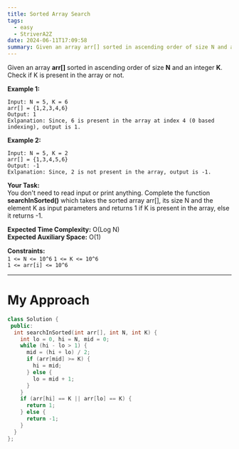 ```yaml
---
title: Sorted Array Search
tags:
  - easy
  - StriverA2Z
date: 2024-06-11T17:09:58
summary: Given an array arr[] sorted in ascending order of size N and an integer K. Check if K is present in the array or not.
---
```


Given an array **arr\[\]** sorted in ascending order of size **N** and an integer **K**. Check if K is present in the array or not.

**Example 1:**

```
Input: N = 5, K = 6
arr[] = {1,2,3,4,6}
Output: 1
Exlpanation: Since, 6 is present in the array at index 4 (0 based indexing), output is 1.
```

**Example 2:**

```
Input: N = 5, K = 2
arr[] = {1,3,4,5,6}
Output: -1
Exlpanation: Since, 2 is not present in the array, output is -1.
```

**Your Task:**  
You don't need to read input or print anything. Complete the function **searchInSorted()** which takes the sorted array arr\[\], its size N and the element K as input parameters and returns 1 if K is present in the array, else it returns -1.

**Expected Time Complexity:** O(Log N)  
**Expected Auxiliary Space:** O(1)

**Constraints:**  
`1 <= N <= 10^6`
`1 <= K <= 10^6`  
`1 <= arr[i] <= 10^6`

---

# My Approach

```cpp
class Solution {
 public:
  int searchInSorted(int arr[], int N, int K) {
    int lo = 0, hi = N, mid = 0;
    while (hi - lo > 1) {
      mid = (hi + lo) / 2;
      if (arr[mid] >= K) {
        hi = mid;
      } else {
        lo = mid + 1;
      }
    }
    if (arr[hi] == K || arr[lo] == K) {
      return 1;
    } else {
      return -1;
    }
  }
};
```
